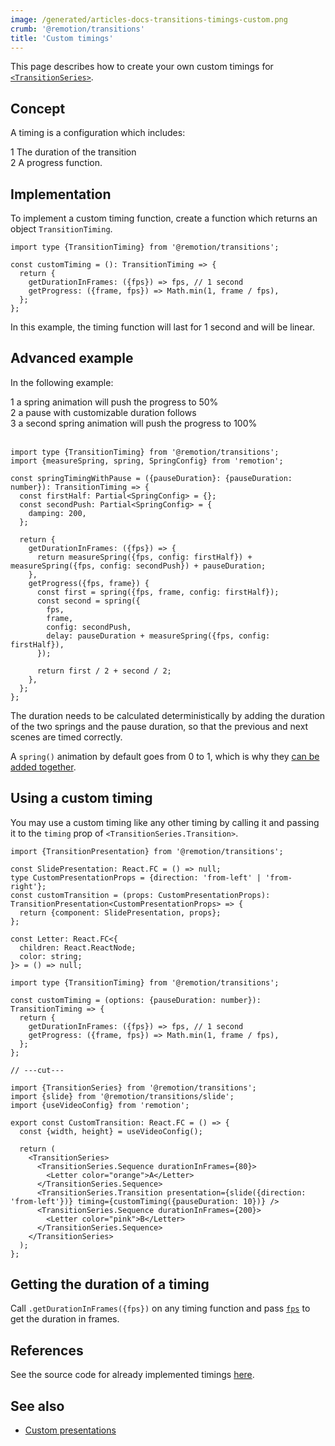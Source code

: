 ```yaml
---
image: /generated/articles-docs-transitions-timings-custom.png
crumb: '@remotion/transitions'
title: 'Custom timings'
---
```


This page describes how to create your own custom timings for [`<TransitionSeries>`](/docs/transitions/transitionseries).

## Concept

A timing is a configuration which includes:

<Step>1</Step> The duration of the transition <br />
<Step>2</Step> A progress function.

## Implementation

To implement a custom timing function, create a function which returns an object `TransitionTiming`.

```tsx twoslash title="custom-timing.ts"
import type {TransitionTiming} from '@remotion/transitions';

const customTiming = (): TransitionTiming => {
  return {
    getDurationInFrames: ({fps}) => fps, // 1 second
    getProgress: ({frame, fps}) => Math.min(1, frame / fps),
  };
};
```

In this example, the timing function will last for 1 second and will be linear.

## Advanced example

<Demo type="custom-timing" />

In the following example:

<Step>1</Step> a spring animation will push the progress to 50% <br />
<Step>2</Step> a pause with customizable duration follows <br />
<Step>3</Step> a second spring animation will push the progress to 100%
<br />
<br />

```tsx twoslash title="spring-timing-with-pause.ts"
import type {TransitionTiming} from '@remotion/transitions';
import {measureSpring, spring, SpringConfig} from 'remotion';

const springTimingWithPause = ({pauseDuration}: {pauseDuration: number}): TransitionTiming => {
  const firstHalf: Partial<SpringConfig> = {};
  const secondPush: Partial<SpringConfig> = {
    damping: 200,
  };

  return {
    getDurationInFrames: ({fps}) => {
      return measureSpring({fps, config: firstHalf}) + measureSpring({fps, config: secondPush}) + pauseDuration;
    },
    getProgress({fps, frame}) {
      const first = spring({fps, frame, config: firstHalf});
      const second = spring({
        fps,
        frame,
        config: secondPush,
        delay: pauseDuration + measureSpring({fps, config: firstHalf}),
      });

      return first / 2 + second / 2;
    },
  };
};
```

The duration needs to be calculated deterministically by adding the duration of the two springs and the pause duration, so that the previous and next scenes are timed correctly.

A `spring()` animation by default goes from 0 to 1, which is why they [can be added together](/docs/animation-math).

## Using a custom timing

You may use a custom timing like any other timing by calling it and passing it to the `timing` prop of `<TransitionSeries.Transition>`.

```tsx twoslash title="using-custom-timing.tsx" {16}
import {TransitionPresentation} from '@remotion/transitions';

const SlidePresentation: React.FC = () => null;
type CustomPresentationProps = {direction: 'from-left' | 'from-right'};
const customTransition = (props: CustomPresentationProps): TransitionPresentation<CustomPresentationProps> => {
  return {component: SlidePresentation, props};
};

const Letter: React.FC<{
  children: React.ReactNode;
  color: string;
}> = () => null;

import type {TransitionTiming} from '@remotion/transitions';

const customTiming = (options: {pauseDuration: number}): TransitionTiming => {
  return {
    getDurationInFrames: ({fps}) => fps, // 1 second
    getProgress: ({frame, fps}) => Math.min(1, frame / fps),
  };
};

// ---cut---

import {TransitionSeries} from '@remotion/transitions';
import {slide} from '@remotion/transitions/slide';
import {useVideoConfig} from 'remotion';

export const CustomTransition: React.FC = () => {
  const {width, height} = useVideoConfig();

  return (
    <TransitionSeries>
      <TransitionSeries.Sequence durationInFrames={80}>
        <Letter color="orange">A</Letter>
      </TransitionSeries.Sequence>
      <TransitionSeries.Transition presentation={slide({direction: 'from-left'})} timing={customTiming({pauseDuration: 10})} />
      <TransitionSeries.Sequence durationInFrames={200}>
        <Letter color="pink">B</Letter>
      </TransitionSeries.Sequence>
    </TransitionSeries>
  );
};
```

## Getting the duration of a timing

Call `.getDurationInFrames({fps})` on any timing function and pass [`fps`](/docs/use-video-config) to get the duration in frames.

## References

See the source code for already implemented timings [here](https://github.com/remotion-dev/remotion/blob/main/packages/transitions/src/timings).

## See also

- [Custom presentations](/docs/transitions/presentations/custom)
